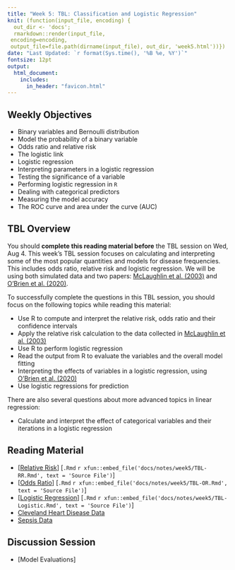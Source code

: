 ```yaml
---
title: "Week 5: TBL: Classification and Logistic Regression"
knit: (function(input_file, encoding) {
  out_dir <- 'docs';
  rmarkdown::render(input_file,
 encoding=encoding,
 output_file=file.path(dirname(input_file), out_dir, 'week5.html'))})
date: "Last Updated: `r format(Sys.time(), '%B %e, %Y')`"
fontsize: 12pt
output: 
  html_document:
    includes:
      in_header: "favicon.html"
---
```


## Weekly Objectives
  
  * Binary variables and Bernoulli distribution
  * Model the probability of a binary variable
  * Odds ratio and relative risk
  * The logistic link
  * Logistic regression
  * Interpreting parameters in a logistic regression
  * Testing the significance of a variable
  * Performing logistic regression in `R`
  * Dealing with categorical predictors
  * Measuring the model accuracy
  * The ROC curve and area under the curve (AUC)

## TBL Overview

You should **complete this reading material before** the TBL session on Wed, Aug 4. This week's TBL session focuses on calculating and interpreting some of the most popular quantities and models for disease frequencies. This includes odds ratio, relative risk and logistic regression. We will be using both simulated data and two papers: [McLaughlin et al. (2003)](notes/week5/papers/McLaughlin2003Extensive.pdf) and [O'Brien et al. (2020)](notes/week5/papers/OBrien2020Misplaced.pdf).

To successfully complete the questions in this TBL session, you should focus on the following topics while reading this material:

  * Use R to compute and interpret the relative risk, odds ratio and their confidence intervals
  * Apply the relative risk calculation to the data collected in [McLaughlin et al. (2003)](notes/week5/papers/McLaughlin2003Extensive.pdf)
  * Use R to perform logistic regression
  * Read the output from R to evaluate the variables and the overall model fitting
  * Interpreting the effects of variables in a logistic regression, using [O'Brien et al. (2020)](notes/week5/papers/OBrien2020Misplaced.pdf)
  * Use logistic regressions for prediction

There are also several questions about more advanced topics in linear regression:

  * Calculate and interpret the effect of categorical variables and their iterations in a logistic regression

## Reading Material

  * [[Relative Risk](notes/week5/TBL-RR.html)] [`.Rmd` `r xfun::embed_file('docs/notes/week5/TBL-RR.Rmd', text = 'Source File')`] 
  * [[Odds Ratio](notes/week5/TBL-OR.html)] [`.Rmd` `r xfun::embed_file('docs/notes/week5/TBL-OR.Rmd', text = 'Source File')`] 
  * [[Logistic Regression](notes/week5/TBL-Logistic.html)] [`.Rmd` `r xfun::embed_file('docs/notes/week5/TBL-Logistic.Rmd', text = 'Source File')`]
  * [Cleveland Heart Disease Data](notes/week5/processed_cleveland.csv)
  * [Sepsis Data](notes/week5/Sepsis.csv)
  
## Discussion Session

  * [Model Evaluations]
